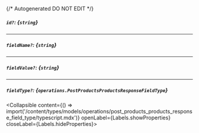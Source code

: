 {/* Autogenerated DO NOT EDIT  */}

##### `id?`: *{`string`}*

---
##### `fieldName?`: *{`string`}*

---
##### `fieldValue?`: *{`string`}*

---
##### `fieldType?`: *{`operations.PostProductsProductsResponseFieldType`}*
<Collapsible content={() => import('/content/types/models/operations/post_products_products_response_field_type/typescript.mdx')} openLabel={Labels.showProperties} closeLabel={Labels.hideProperties}>
</Collapsible>


